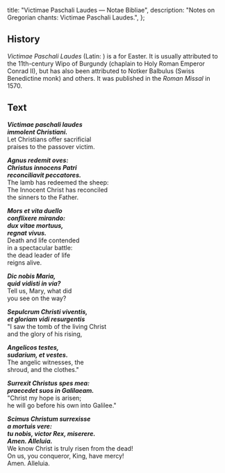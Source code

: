   title: "Victimae Paschali Laudes — Notae Bibliae",
  description: "Notes on Gregorian chants: Victimae Paschali Laudes.",
};

<Initial text="Victimae Paschali Laudes" />

## History

*Victimae Paschali Laudes* (Latin: <Definition lang="latin" anchor="paschalis" text='"Praises to the Paschal Victim"' />) is a <Definition lang="latin" anchor="sequentia" text="sequence" /> for Easter. It is usually attributed to the 11th-century Wipo of Burgundy (chaplain to Holy Roman Emperor Conrad II), but has also been attributed to Notker Balbulus (Swiss Benedictine monk) and others. It was published in the *Roman Missal* in 1570.

## Text

***Victimae paschali laudes***<br/>
***immolent Christiani.***<br/>
Let Christians offer sacrificial<br/>
praises to the passover victim.

***Agnus redemit oves:***<br/>
***Christus innocens Patri***<br/>
***reconciliavit peccatores.***<br/>
The lamb has redeemed the sheep:<br/>
The Innocent Christ has reconciled<br/>
the sinners to the Father.

***Mors et vita duello***<br/>
***conflixere mirando:***<br/>
***dux vitae mortuus,***<br/>
***regnat vivus.***<br/>
Death and life contended<br/>
in a spectacular battle:<br/>
the dead leader of life<br/>
reigns alive.

***Dic nobis Maria,***<br/>
***quid vidisti in via?***<br/>
Tell us, Mary, what did<br/>
you see on the way?

***Sepulcrum Christi viventis,***<br/>
***et gloriam vidi resurgentis***<br/>
"I saw the tomb of the living Christ<br/>
and the glory of his rising,

***Angelicos testes,***<br/>
***sudarium, et vestes.***<br/>
The angelic witnesses, the<br/>
shroud, and the clothes."

***Surrexit Christus spes mea:***<br/>
***praecedet suos in Galilaeam.***<br/>
"Christ my hope is arisen;<br/>
he will go before his own into Galilee."

***Scimus Christum surrexisse***<br/>
***a mortuis vere:***<br/>
***tu nobis, victor Rex, miserere.***<br/>
***Amen. Alleluia.***<br/>
We know Christ is truly risen from the dead!<br/>
On us, you conqueror, King, have mercy!<br/>
Amen. Alleluia.
